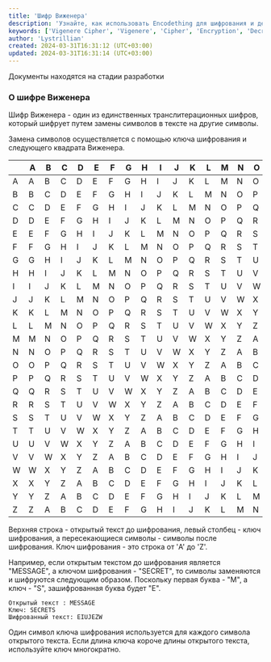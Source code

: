 ```yaml
---
title: 'Шифр Виженера' 
description: 'Узнайте, как использовать Encodething для шифрования и дешифрования шифра Виженера'
keywords: ['Vigenere Cipher', 'Vigenere', 'Cipher', 'Encryption', 'Decryption', 'Encodething'].
author: 'Lystrillian'
created: 2024-03-31T16:31:12 (UTC+03:00)
updated: 2024-03-31T16:31:14 (UTC+03:00)
---
```


<Callout type="warning">
  Документы находятся на стадии разработки
</Callout>

### О шифре Виженера

Шифр Виженера - один из единственных транслитерационных шифров, который шифрует путем замены символов в тексте на другие символы.

Замена символов осуществляется с помощью ключа шифрования и следующего квадрата Виженера.

|  | A | B | C | D | E | F | G | H | I | J | K | L | M | N | O | P | Q | R | S | T | U | V | W | X | Y | Z |
| --- | --- | --- | --- | --- | --- | --- | --- | --- | --- | --- | --- | --- | --- | --- | --- | --- | --- | --- | --- | --- | --- | --- | --- | --- | --- | --- |
| A | A | B | C | D | E | F | G | H | I | J | K | L | M | N | O | P | Q | R | S | T | U | V | W | X | Y | Z |
| B | B | C | D | E | F | G | H | I | J | K | L | M | N | O | P | Q | R | S | T | U | V | W | X | Y | Z | A |
| C | C | D | E | F | G | H | I | J | K | L | M | N | O | P | Q | R | S | T | U | V | W | X | Y | Z | A | B |
| D | D | E | F | G | H | I | J | K | L | M | N | O | P | Q | R | S | T | U | V | W | X | Y | Z | A | B | C |
| E | E | F | G | H | I | J | K | L | M | N | O | P | Q | R | S | T | U | V | W | X | Y | Z | A | B | C | D |
| F | F | G | H | I | J | K | L | M | N | O | P | Q | R | S | T | U | V | W | X | Y | Z | A | B | C | D | E |
| G | G | H | I | J | K | L | M | N | O | P | Q | R | S | T | U | V | W | X | Y | Z | A | B | C | D | E | F |
| H | H | I | J | K | L | M | N | O | P | Q | R | S | T | U | V | W | X | Y | Z | A | B | C | D | E | F | G |
| I | I | J | K | L | M | N | O | P | Q | R | S | T | U | V | W | X | Y | Z | A | B | C | D | E | F | G | H |
| J | J | K | L | M | N | O | P | Q | R | S | T | U | V | W | X | Y | Z | A | B | C | D | E | F | G | H | I |
| K | K | L | M | N | O | P | Q | R | S | T | U | V | W | X | Y | Z | A | B | C | D | E | F | G | H | I | J |
| L | L | M | N | O | P | Q | R | S | T | U | V | W | X | Y | Z | A | B | C | D | E | F | G | H | I | J | K |
| M | M | N | O | P | Q | R | S | T | U | V | W | X | Y | Z | A | B | C | D | E | F | G | H | I | J | K | L |
| N | N | O | P | Q | R | S | T | U | V | W | X | Y | Z | A | B | C | D | E | F | G | H | I | J | K | L | M |
| O | O | P | Q | R | S | T | U | V | W | X | Y | Z | A | B | C | D | E | F | G | H | I | J | K | L | M | N |
| P | P | Q | R | S | T | U | V | W | X | Y | Z | A | B | C | D | E | F | G | H | I | J | K | L | M | N | O |
| Q | Q | R | S | T | U | V | W | X | Y | Z | A | B | C | D | E | F | G | H | I | J | K | L | M | N | O | P |
| R | R | S | T | U | V | W | X | Y | Z | A | B | C | D | E | F | G | H | I | J | K | L | M | N | O | P | Q |
| S | S | T | U | V | W | X | Y | Z | A | B | C | D | E | F | G | H | I | J | K | L | M | N | O | P | Q | R |
| T | T | U | V | W | X | Y | Z | A | B | C | D | E | F | G | H | I | J | K | L | M | N | O | P | Q | R | S |
| U | U | V | W | X | Y | Z | A | B | C | D | E | F | G | H | I | J | K | L | M | N | O | P | Q | R | S | T |
| V | V | W | X | Y | Z | A | B | C | D | E | F | G | H | I | J | K | L | M | N | O | P | Q | R | S | T | U |
| W | W | X | Y | Z | A | B | C | D | E | F | G | H | I | J | K | L | M | N | O | P | Q | R | S | T | U | V |
| X | X | Y | Z | A | B | C | D | E | F | G | H | I | J | K | L | M | N | O | P | Q | R | S | T | U | V | W |
| Y | Y | Z | A | B | C | D | E | F | G | H | I | J | K | L | M | N | O | P | Q | R | S | T | U | V | W | X |
| Z | Z | A | B | C | D | E | F | G | H | I | J | K | L | M | N | O | P | Q | R | S | T | U | V | W | X | Y |

Верхняя строка - открытый текст до шифрования, левый столбец - ключ шифрования, а пересекающиеся символы - символы после шифрования. Ключ шифрования - это строка от 'A' до 'Z'.

Например, если открытым текстом до шифрования является "MESSAGE", а ключом шифрования - "SECRET", то символы заменяются и шифруются следующим образом. Поскольку первая буква - "M", а ключ - "S", зашифрованная буква будет "E".

```
Открытый текст : MESSAGE
Ключ: SECRETS
Шифрованный текст: EIUJEZW
```

Один символ ключа шифрования используется для каждого символа открытого текста. Если длина ключа короче длины открытого текста, используйте ключ многократно.

